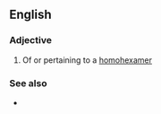 ==English==

===Adjective===
{{en-adj|-}}

# Of or pertaining to a [[homohexamer]]

===See also===
* {{l|en|heterohexameric}}